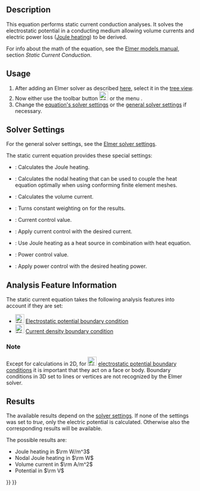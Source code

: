 <languages/>
<translate>

<!--T:1-->
{{Docnav
|[[FEM_EquationMagnetodynamic2D|Magnetodynamic 2D equation]]
|[[FEM_EquationFlow|Flow equation]]
|[[FEM_Workbench|FEM]]
|IconL=FEM_EquationMagnetodynamic2D.svg
|IconR=FEM_EquationFlow.svg
|IconC=Workbench_FEM.svg
}}

<!--T:2-->
{{GuiCommand
|Name=FEM EquationStaticCurrent
|MenuLocation=Solve → Electromagnetic Equations → Static current equation
|Workbenches=[[FEM_Workbench|FEM]]
|Version=1.1
|SeeAlso=[[FEM_ConstraintElectrostaticPotential|FEM Electrostatic potential boundary condition]], [[FEM_ConstraintCurrentDensity|FEM Current density boundary condition]], [[FEM_EquationHeat|FEM Heat equation]]
}}

==Description== <!--T:3-->

<!--T:4-->
This equation performs static current conduction analyses. It solves the electrostatic potential in a conducting medium allowing volume currents and electric power loss ([https://en.wikipedia.org/wiki/Joule_heating Joule heating]) to be derived.

<!--T:5-->
For info about the math of the equation, see the [https://www.elmerfem.org/blog/documentation/ Elmer models manual], section ''Static Current Conduction''.

==Usage== <!--T:6-->

<!--T:7-->
# After adding an Elmer solver as described [[FEM_SolverElmer#Equations|here]], select it in the [[Tree_view|tree view]].
# Now either use the toolbar button [[Image:FEM_EquationStaticCurrent.svg|24px]] or the menu {{MenuCommand|Solve → Electromagnetic Equations → Static current equation}}.
# Change the [[#Solver_Settings|equation's solver settings]] or the [[FEM_SolverElmer_SolverSettings|general solver settings]] if necessary.

==Solver Settings== <!--T:8-->

<!--T:9-->
For the general solver settings, see the [[FEM_SolverElmer_SolverSettings|Elmer solver settings]].

<!--T:10-->
The static current equation provides these special settings:
* {{PropertyData|Calculate Joule Heating}}: Calculates the Joule heating.
* {{PropertyData|Calculate Nodal Heating}}: Calculates the nodal heating that can be used to couple the heat equation optimally when using conforming finite element meshes.
* {{PropertyData|Calculate Volume Current}}: Calculates the volume current.
* {{PropertyData|Constant Weights}}: Turns constant weighting on for the results.
* {{PropertyData|Current}}: Current control value.
* {{PropertyData|Current Control}}: Apply current control with the desired current.
* {{PropertyData|Heat Source}}: Use Joule heating as a heat source in combination with heat equation.
* {{PropertyData|Power}}: Power control value.
* {{PropertyData|Power Control}}: Apply power control with the desired heating power.

==Analysis Feature Information== <!--T:11-->

<!--T:12-->
The static current equation takes the following analysis features into account if they are set:

<!--T:13-->
* [[Image:FEM_ConstraintElectrostaticPotential.svg|24px]] [[FEM_ConstraintElectrostaticPotential|Electrostatic potential boundary condition]]
* [[Image:FEM_ConstraintCurrentDensity.svg|24px]] [[FEM_ConstraintCurrentDensity|Current density boundary condition]]

===Note=== <!--T:14-->

<!--T:15-->
Except for calculations in 2D, for [[Image:FEM_ConstraintElectrostaticPotential.svg|24px]] [[FEM_ConstraintElectrostaticPotential|electrostatic potential boundary conditions]] it is important that they act on a face or body. Boundary conditions in 3D set to lines or vertices are not recognized by the Elmer solver.

==Results== <!--T:16-->

<!--T:17-->
The available results depend on the [[#Solver_Settings|solver settings]]. If none of the {{PropertyData|Calculate *}} settings was set to ''true'', only the electric potential is calculated. Otherwise also the corresponding results will be available.

<!--T:18-->
The possible results are:
* Joule heating in <math>\rm W/m^3</math>
* Nodal Joule heating in <math>\rm W</math>
* Volume current in <math>\rm A/m^2</math>
* Potential in <math>\rm V</math>


<!--T:19-->
{{Docnav
|[[FEM_EquationMagnetodynamic2D|Magnetodynamic 2D equation]]
|[[FEM_EquationFlow|Flow equation]]
|[[FEM_Workbench|FEM]]
|IconL=FEM_EquationMagnetodynamic2D.svg
|IconR=FEM_EquationFlow.svg
|IconC=Workbench_FEM.svg
}}

</translate>
{{FEM Tools navi{{#translation:}}}}
{{Userdocnavi{{#translation:}}}}